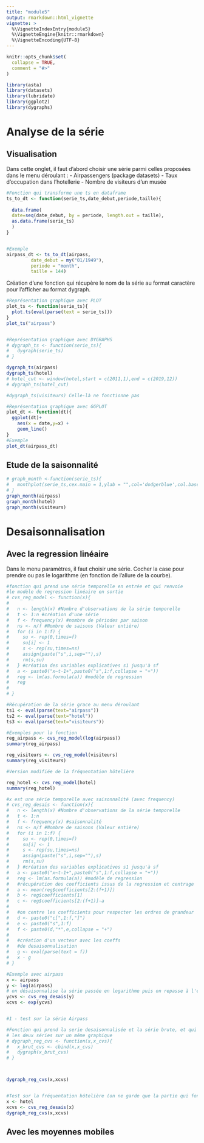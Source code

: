 ---
title: "module5"
output: rmarkdown::html_vignette
vignette: >
  %\VignetteIndexEntry{module5}
  %\VignetteEngine{knitr::rmarkdown}
  %\VignetteEncoding{UTF-8}
---

```{r, include = FALSE}
knitr::opts_chunk$set(
  collapse = TRUE,
  comment = "#>"
)
```

```{r setup}
library(asta)
library(datasets)
library(lubridate)
library(ggplot2)
library(dygraphs)
```

# Analyse de la série

## Visualisation

Dans cette onglet, il faut d'abord choisir une série parmi celles proposées dans le menu déroulant : 
- Airpassengers (package datasets)
- Taux d'occupation dans l'hotellerie
- Nombre de visiteurs d'un musée


```{r}

#Fonction qui transforme une ts en dataframe
ts_to_dt <- function(serie_ts,date_debut,periode,taille){
  
  data.frame(
  date=seq(date_debut, by = periode, length.out = taille),
  as.data.frame(serie_ts)
  )
}


#Exemple
airpass_dt <- ts_to_dt(airpass,
         date_debut = my("01/1949"),
         periode = "month",
         taille = 144)

```

Création d'une fonction qui récupère le nom de la série au format caractère pour l'afficher au format dygraph.



```{r}

#Représentation graphique avec PLOT
plot_ts <- function(serie_ts){
  plot.ts(eval(parse(text = serie_ts)))
}
plot_ts("airpass")


#Représentation graphique avec DYGRAPHS
# dygraph_ts <- function(serie_ts){
#   dygraph(serie_ts)
# }

dygraph_ts(airpass)
dygraph_ts(hotel)
# hotel_cut <- window(hotel,start = c(2011,1),end = c(2019,12))
# dygraph_ts(hotel_cut)

#dygraph_ts(visiteurs) Celle-là ne fonctionne pas

#Représentation graphique avec GGPLOT
plot_dt <- function(dt){
  ggplot(dt)+
    aes(x = date,y=x) +
    geom_line()
}
#Exemple
plot_dt(airpass_dt)

```

## Etude de la saisonnalité

```{r}
# graph_month <-function(serie_ts){
#   monthplot(serie_ts,cex.main = 1,ylab = "",col='dodgerblue',col.base = 'indianred',lwd.base = 3)
# }
graph_month(airpass)
graph_month(hotel)
graph_month(visiteurs)
```


# Desaisonnalisation

## Avec la regression linéaire

Dans le menu paramètres, il faut choisir une série. Cocher la case pour prendre ou pas le logarithme (en fonction de l'allure de la courbe). 

```{r}

#fonction qui prend une série temporelle en entrée et qui renvoie 
#le modèle de regression linéaire en sortie
# cvs_reg_model <- function(x){
#   
#   n <- length(x) #Nombre d'observations de la série temporelle
#   t <- 1:n #création d'une série
#   f <- frequency(x) #nombre de périodes par saison
#   ns <- n/f #Nombre de saisons (Valeur entière)
#   for (i in 1:f) {
#     su <- rep(0,times=f)
#     su[i] <- 1
#     s <- rep(su,times=ns)
#     assign(paste("s",i,sep=""),s)
#     rm(s,su)
#   } #création des variables explicatives s1 jusqu'à sf
#   a <- paste0("x~t-1+",paste0("s",1:f,collapse = "+"))
#   reg <- lm(as.formula(a)) #modèle de regression
#   reg
#   
# }

#Récupération de la série grace au menu déroulant
ts1 <- eval(parse(text="airpass"))
ts2 <- eval(parse(text="hotel"))
ts3 <- eval(parse(text="visiteurs"))

#Exemples pour la fonction
reg_airpass <- cvs_reg_model(log(airpass))
summary(reg_airpass)

reg_visiteurs <- cvs_reg_model(visiteurs)
summary(reg_visiteurs)

#Version modifiée de la fréquentation hôtelière

reg_hotel <- cvs_reg_model(hotel)
summary(reg_hotel)

#x est une série temporelle avec saisonnalité (avec frequency)
# cvs_reg_desais <- function(x){
#   n <- length(x) #Nombre d'observations de la série temporelle
#   t <- 1:n
#   f <- frequency(x) #saisonnalité
#   ns <- n/f #Nombre de saisons (Valeur entière)
#   for (i in 1:f) {
#     su <- rep(0,times=f)
#     su[i] <- 1
#     s <- rep(su,times=ns)
#     assign(paste("s",i,sep=""),s)
#     rm(s,su)
#   } #création des variables explicatives s1 jusqu'à sf
#   a <- paste0("x~t-1+",paste0("s",1:f,collapse = "+"))
#   reg <- lm(as.formula(a)) #modèle de regression
#   #récupération des coefficients issus de la regression et centrage
#   a <- mean(reg$coefficients[2:(f+1)])
#   b <- reg$coefficients[1]
#   c <- reg$coefficients[2:(f+1)]-a
#   
#   #on centre les coefficients pour respecter les ordres de grandeur
#   d <- paste0("c[",1:f,"]")
#   e <- paste0("s",1:f)
#   f <- paste0(d,"*",e,collapse = "+")
#   
#   #création d'un vecteur avec les coeffs
#   #de desaisonnalisation
#   g <- eval(parse(text = f))
#   x - g
# }

#Exemple avec airpass 
x <- airpass
y <- log(airpass)
# on désaisonnalise la série passée en logarithme puis on repasse à l'exponentiel
ycvs <- cvs_reg_desais(y)
xcvs <- exp(ycvs)


#1 - test sur la série Airpass

#Fonction qui prend la serie desaisonnalisée et la série brute, et qui renvoie 
# les deux séries sur un même graphique
# dygraph_reg_cvs <- function(x,x_cvs){
#   x_brut_cvs <- cbind(x,x_cvs)
#   dygraph(x_brut_cvs)
# } 



dygraph_reg_cvs(x,xcvs)


#Test sur la fréquentation hôtelière (on ne garde que la partie qui fonctionne bien)
x <- hotel
xcvs <- cvs_reg_desais(x)
dygraph_reg_cvs(x,xcvs)

```

## Avec les moyennes mobiles

